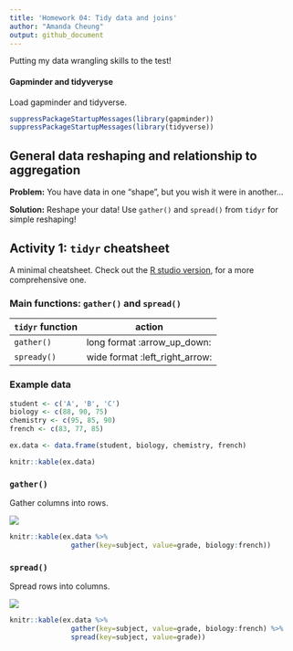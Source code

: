 ```yaml
---
title: 'Homework 04: Tidy data and joins'
author: "Amanda Cheung"
output: github_document
---
```


Putting my data wrangling skills to the test!

#### Gapminder and tidyveryse

Load gapminder and tidyverse.

```r
suppressPackageStartupMessages(library(gapminder))
suppressPackageStartupMessages(library(tidyverse))
```

## General data reshaping and relationship to aggregation

**Problem:** You have data in one “shape”, but you wish it were in another...

**Solution:** Reshape your data! Use `gather()` and `spread()` from `tidyr` for simple reshaping!

## Activity 1: `tidyr` cheatsheet

A minimal cheatsheet. Check out the [R studio version](https://www.rstudio.com/wp-content/uploads/2015/02/data-wrangling-cheatsheet.pdf), for a more comprehensive one.

### Main functions: `gather()` and `spread()`

| `tidyr` function |             action             |
|------------------|--------------------------------|
| `gather()`       | long format :arrow_up_down:    |
| `spready()`      | wide format :left_right_arrow: |

### Example data

```r
student <- c('A', 'B', 'C')
biology <- c(88, 90, 75)
chemistry <- c(95, 85, 90)
french <- c(83, 77, 85) 

ex.data <- data.frame(student, biology, chemistry, french) 

knitr::kable(ex.data)
```


### `gather()`

Gather columns into rows.

![](ex_gather.png)

```r
knitr::kable(ex.data %>% 
               gather(key=subject, value=grade, biology:french))
```


### `spread()`

Spread rows into columns.

![](ex_spread.png)

```r
knitr::kable(ex.data %>% 
               gather(key=subject, value=grade, biology:french) %>% 
               spread(key=subject, value=grade))
```




